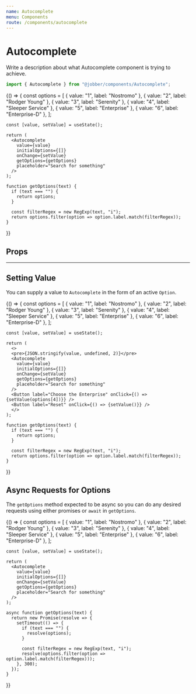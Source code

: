 ```yaml
---
name: Autocomplete
menu: Components
route: /components/autocomplete
---
```



# Autocomplete

<ComponentStatus stage="pre" responsive="no" accessible="no" />

Write a description about what Autocomplete component is trying to achieve.

```ts
import { Autocomplete } from "@jobber/components/Autocomplete";
```

<Playground>
    {() => {
    const options = [
        { value: "1", label: "Nostromo" },
        { value: "2", label: "Rodger Young" },
        { value: "3", label: "Serenity" },
        { value: "4", label: "Sleeper Service" },
        { value: "5", label: "Enterprise" },
        { value: "6", label: "Enterprise-D" },
      ];

    const [value, setValue] = useState();

    return (
      <Autocomplete
        value={value}
        initialOptions={[]}
        onChange={setValue}
        getOptions={getOptions}
        placeholder="Search for something"
      />
    );

    function getOptions(text) {
      if (text === "") {
        return options;
      }

      const filterRegex = new RegExp(text, "i");
      return options.filter(option => option.label.match(filterRegex));
    }

}}

</Playground>

## Props

<Props of={Autocomplete} />

---

<!--
  It is not necessary to provide an example of each prop. Use usage examples to
  highlight key features of a component or particular considerations.

  See `Button.mdx` for a good example of this.
-->

## Setting Value

You can supply a value to `Autocomplete` in the form of an active `Option`.

<Playground>
    {() => {
    const options = [
        { value: "1", label: "Nostromo" },
        { value: "2", label: "Rodger Young" },
        { value: "3", label: "Serenity" },
        { value: "4", label: "Sleeper Service" },
        { value: "5", label: "Enterprise" },
        { value: "6", label: "Enterprise-D" },
      ];

    const [value, setValue] = useState();

    return (
      <>
      <pre>{JSON.stringify(value, undefined, 2)}</pre>
      <Autocomplete
        value={value}
        initialOptions={[]}
        onChange={setValue}
        getOptions={getOptions}
        placeholder="Search for something"
      />
      <Button label="Choose the Enterprise" onClick={() => {setValue(options[4])}} />
      <Button label="Reset" onClick={() => {setValue()}} />
      </>
    );

    function getOptions(text) {
      if (text === "") {
        return options;
      }

      const filterRegex = new RegExp(text, "i");
      return options.filter(option => option.label.match(filterRegex));
    }

}}

</Playground>

## Async Requests for Options

The `getOptions` method expected to be async so you can do any desired requests
using either promises or `await` in `getOptions`.

<Playground>
    {() => {
    const options = [
        { value: "1", label: "Nostromo" },
        { value: "2", label: "Rodger Young" },
        { value: "3", label: "Serenity" },
        { value: "4", label: "Sleeper Service" },
        { value: "5", label: "Enterprise" },
        { value: "6", label: "Enterprise-D" },
      ];

    const [value, setValue] = useState();

    return (
      <Autocomplete
        value={value}
        initialOptions={[]}
        onChange={setValue}
        getOptions={getOptions}
        placeholder="Search for something"
      />
    );

    async function getOptions(text) {
      return new Promise(resolve => {
        setTimeout(() => {
          if (text === "") {
            resolve(options);
          }

          const filterRegex = new RegExp(text, "i");
          resolve(options.filter(option => option.label.match(filterRegex)));
        }, 300);
      });
    }

}}

</Playground>

